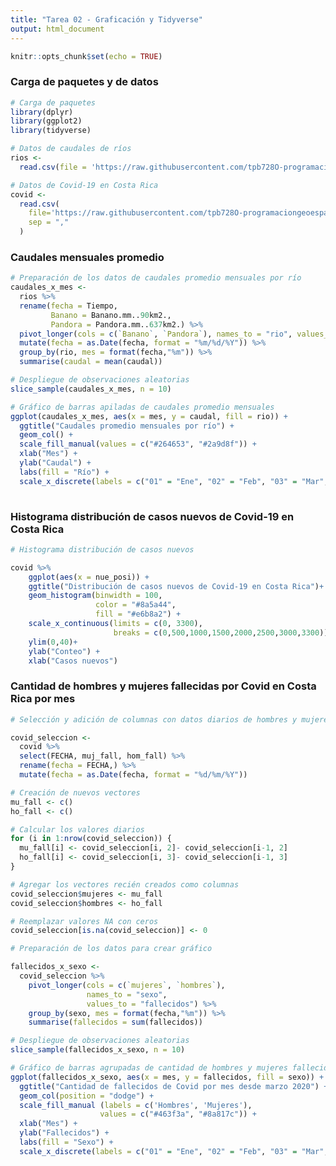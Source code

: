 ```yaml
---
title: "Tarea 02 - Graficación y Tidyverse"
output: html_document
---
```


```r
knitr::opts_chunk$set(echo = TRUE)
```

### Carga de paquetes y de datos

```r
# Carga de paquetes
library(dplyr)
library(ggplot2)
library(tidyverse)
```
```r
# Datos de caudales de ríos
rios <-
  read.csv(file = 'https://raw.githubusercontent.com/tpb728O-programaciongeoespacialr/2021ii/main/datos/hidrologia/fdc/fdc.csv')

# Datos de Covid-19 en Costa Rica
covid <- 
  read.csv(
    file='https://raw.githubusercontent.com/tpb728O-programaciongeoespacialr/2021ii/main/datos/minsalud/covid/ultimafecha_CSV_GENERAL.csv', 
    sep = ","
  )
```

### Caudales mensuales promedio

```r

# Preparación de los datos de caudales promedio mensuales por río
caudales_x_mes <-
  rios %>%
  rename(fecha = Tiempo,
         Banano = Banano.mm..90km2.,
         Pandora = Pandora.mm..637km2.) %>%
  pivot_longer(cols = c(`Banano`, `Pandora`), names_to = "rio", values_to   = "caudal") %>%
  mutate(fecha = as.Date(fecha, format = "%m/%d/%Y")) %>%
  group_by(rio, mes = format(fecha,"%m")) %>%
  summarise(caudal = mean(caudal))

# Despliegue de observaciones aleatorias
slice_sample(caudales_x_mes, n = 10)

# Gráfico de barras apiladas de caudales promedio mensuales
ggplot(caudales_x_mes, aes(x = mes, y = caudal, fill = rio)) +
  ggtitle("Caudales promedio mensuales por río") +
  geom_col() + 
  scale_fill_manual(values = c("#264653", "#2a9d8f")) +
  xlab("Mes") +
  ylab("Caudal") +
  labs(fill = "Río") +
  scale_x_discrete(labels = c("01" = "Ene", "02" = "Feb", "03" = "Mar", "04" = "Abr", "05" = "May", "06" = "Jun", "07" = "Jul", "08" = "Ago", "09" = "Set", "10" = "Oct", "11" = "Nov", "12" = "Dic"))
                
```
### Histograma distribución de casos nuevos de Covid-19 en Costa Rica

```r

# Histograma distribución de casos nuevos

covid %>%
    ggplot(aes(x = nue_posi)) +
    ggtitle("Distribución de casos nuevos de Covid-19 en Costa Rica")+
    geom_histogram(binwidth = 100,
                   color = "#8a5a44",
                   fill = "#e6b8a2") +
    scale_x_continuous(limits = c(0, 3300), 
                       breaks = c(0,500,1000,1500,2000,2500,3000,3300)) +
    ylim(0,40)+
    ylab("Conteo") +
    xlab("Casos nuevos")
```

### Cantidad de hombres y mujeres fallecidas por Covid en Costa Rica por mes

```r

# Selección y adición de columnas con datos diarios de hombres y mujeres fallecidos

covid_seleccion <-
  covid %>%
  select(FECHA, muj_fall, hom_fall) %>%
  rename(fecha = FECHA,) %>%
  mutate(fecha = as.Date(fecha, format = "%d/%m/%Y"))

# Creación de nuevos vectores
mu_fall <- c()
ho_fall <- c()

# Calcular los valores diarios
for (i in 1:nrow(covid_seleccion)) {
  mu_fall[i] <- covid_seleccion[i, 2]- covid_seleccion[i-1, 2]
  ho_fall[i] <- covid_seleccion[i, 3]- covid_seleccion[i-1, 3]
}

# Agregar los vectores recién creados como columnas
covid_seleccion$mujeres <- mu_fall
covid_seleccion$hombres <- ho_fall

# Reemplazar valores NA con ceros
covid_seleccion[is.na(covid_seleccion)] <- 0

# Preparación de los datos para crear gráfico

fallecidos_x_sexo <-
  covid_seleccion %>%
    pivot_longer(cols = c(`mujeres`, `hombres`), 
                 names_to = "sexo", 
                 values_to = "fallecidos") %>%
    group_by(sexo, mes = format(fecha,"%m")) %>%
    summarise(fallecidos = sum(fallecidos))

# Despliegue de observaciones aleatorias
slice_sample(fallecidos_x_sexo, n = 10)

# Gráfico de barras agrupadas de cantidad de hombres y mujeres fallecidos por mes
ggplot(fallecidos_x_sexo, aes(x = mes, y = fallecidos, fill = sexo)) +
  ggtitle("Cantidad de fallecidos de Covid por mes desde marzo 2020") +
  geom_col(position = "dodge") + 
  scale_fill_manual (labels = c('Hombres', 'Mujeres'),
                    values = c("#463f3a", "#8a817c")) +
  xlab("Mes") +
  ylab("Fallecidos") +
  labs(fill = "Sexo") +
  scale_x_discrete(labels = c("01" = "Ene", "02" = "Feb", "03" = "Mar", "04" = "Abr", "05" = "May", "06" = "Jun", "07" = "Jul", "08" = "Ago", "09" = "Set", "10" = "Oct", "11" = "Nov", "12" = "Dic"))
```

